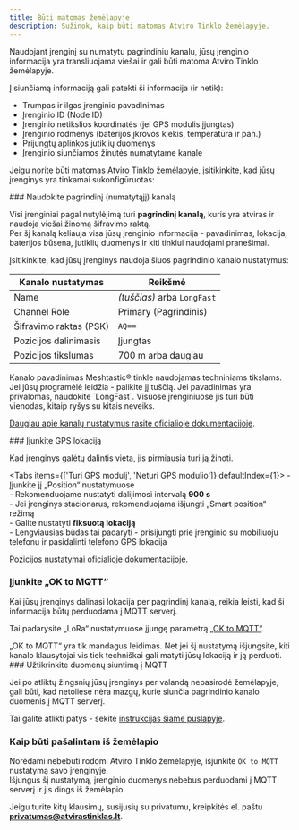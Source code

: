 ```yaml
---
title: Būti matomas žemėlapyje
description: Sužinok, kaip būti matomas Atviro Tinklo žemėlapyje.
---
```



<Callout title="Dėmesio - informacija skelbiama viešai" type="warning">
    Naudojant įrenginį su numatytu pagrindiniu kanalu, jūsų įrenginio informacija yra transliuojama viešai ir gali būti matoma Atviro Tinklo žemėlapyje.

  Į siunčiamą informaciją gali patekti ši informacija (ir netik):
  - Trumpas ir ilgas įrenginio pavadinimas
  - Įrenginio ID (Node ID)
  - Įrenginio netikslios koordinatės (jei GPS modulis įjungtas)
  - Įrenginio rodmenys (baterijos įkrovos kiekis, temperatūra ir pan.)
  - Prijungtų aplinkos jutiklių duomenys
  - Įrenginio siunčiamos žinutės numatytame kanale
</Callout>

Jeigu norite būti matomas Atviro Tinklo žemėlapyje, įsitikinkite, kad jūsų įrenginys yra tinkamai sukonfigūruotas:

<Steps>

<Step>
### Naudokite pagrindinį (numatytąjį) kanalą

Visi įrenginiai pagal nutylėjimą turi **pagrindinį kanalą**, kuris yra atviras ir naudoja viešai žinomą šifravimo raktą.  
Per šį kanalą keliauja visa jūsų įrenginio informacija - pavadinimas, lokacija, baterijos būsena, jutiklių duomenys ir kiti tinklui naudojami pranešimai.

Įsitikinkite, kad jūsų įrenginys naudoja šiuos pagrindinio kanalo nustatymus:

| Kanalo nustatymas        | Reikšmė                     |
|--------------------------|-----------------------------|
| Name                     | *(tuščias)* arba `LongFast` |
| Channel Role             | Primary (Pagrindinis)       |
| Šifravimo raktas (PSK)   | `AQ==`                      |
| Pozicijos dalinimasis    | Įjungtas                    |
| Pozicijos tikslumas      | 700 m arba daugiau          |

<Callout title="Svarbu - kanalo pavadinimas" type="info">
  Kanalo pavadinimas Meshtastic® tinkle naudojamas techniniams tikslams.  
  Jei jūsų programėlė leidžia - palikite jį tuščią.  
  Jei pavadinimas yra privalomas, naudokite `LongFast`.  
  Visuose įrenginiuose jis turi būti vienodas, kitaip ryšys su kitais neveiks.
</Callout>

[Daugiau apie kanalų nustatymus rasite oficialioje dokumentacijoje](https://meshtastic.org/docs/configuration/radio/channels/#channel-config-client-availability).
</Step>

<Step>
### Įjunkite GPS lokaciją

Kad įrenginys galėtų dalintis vieta, jis pirmiausia turi ją žinoti.

<Tabs items={['Turi GPS modulį', 'Neturi GPS modulio']} defaultIndex={1}>
  <Tab value="Turi GPS modulį">
    - Įjunkite jį „Position“ nustatymuose  
    - Rekomenduojame nustatyti dalijimosi intervalą **900 s**  
    - Jei įrenginys stacionarus, rekomenduojama išjungti „Smart position“ režimą  
  </Tab>
  <Tab value="Neturi GPS modulio">
    - Galite nustatyti **fiksuotą lokaciją**  
    - Lengviausias būdas tai padaryti - prisijungti prie įrenginio su mobiliuoju telefonu ir pasidalinti telefono GPS lokacija
  </Tab>
</Tabs>

[Pozicijos nustatymai oficialioje dokumentacijoje](https://meshtastic.org/docs/configuration/radio/position).
</Step>
<Step>
### Įjunkite „OK to MQTT“

Kai jūsų įrenginys dalinasi lokacija per pagrindinį kanalą, reikia leisti, kad ši informacija būtų perduodama į MQTT serverį.

Tai padarysite „LoRa“ nustatymuose įjungę parametrą [„OK to MQTT“](https://meshtastic.org/docs/configuration/radio/lora/#ok-to-mqtt).

<Callout title="Svarbu - tai tik prašymas" type="warning">
  „OK to MQTT“ yra tik mandagus leidimas. Net jei šį nustatymą išjungsite, kiti kanalo klausytojai vis tiek techniškai gali matyti jūsų lokaciją ir ją perduoti.
</Callout>
</Step>
<Step>
### Užtikrinkite duomenų siuntimą į MQTT

Jei po atliktų žingsnių jūsų įrenginys per valandą nepasirodė žemėlapyje, gali būti, kad netoliese nėra mazgų, kurie siunčia pagrindinio kanalo duomenis į MQTT serverį.

Tai galite atlikti patys - sekite [instrukcijas šiame puslapyje](/docs/atviro-tinklo-zemelapio-duomenys/siusti-duomenis-i-mqtt).
</Step>
</Steps>

### Kaip būti pašalintam iš žemėlapio

Norėdami nebebūti rodomi Atviro Tinklo žemėlapyje, išjunkite `OK to MQTT` nustatymą savo įrenginyje.  
Išjungus šį nustatymą, įrenginio duomenys nebebus perduodami į MQTT serverį ir jis dings iš žemėlapio.

Jeigu turite kitų klausimų, susijusių su privatumu, kreipkitės el. paštu **privatumas@atvirastinklas.lt**.

